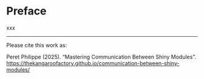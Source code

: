 # Preface {.unnumbered}

xxx

------------------------------------------------------------------------

Please cite this work as:

Peret Philippe (2025). "Mastering Communication Between Shiny Modules". <https://thekangaroofactory.github.io/communication-between-shiny-modules/>
